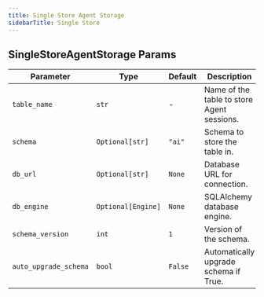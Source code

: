 ```yaml
---
title: Single Store Agent Storage
sidebarTitle: Single Store
---
```


## SingleStoreAgentStorage Params

| Parameter | Type | Default | Description |
| --- | --- | --- | --- |
| `table_name` | `str` | - | Name of the table to store Agent sessions. |
| `schema` | `Optional[str]` | `"ai"` | Schema to store the table in. |
| `db_url` | `Optional[str]` | `None` | Database URL for connection. |
| `db_engine` | `Optional[Engine]` | `None` | SQLAlchemy database engine. |
| `schema_version` | `int` | `1` | Version of the schema. |
| `auto_upgrade_schema` | `bool` | `False` | Automatically upgrade schema if True. |
